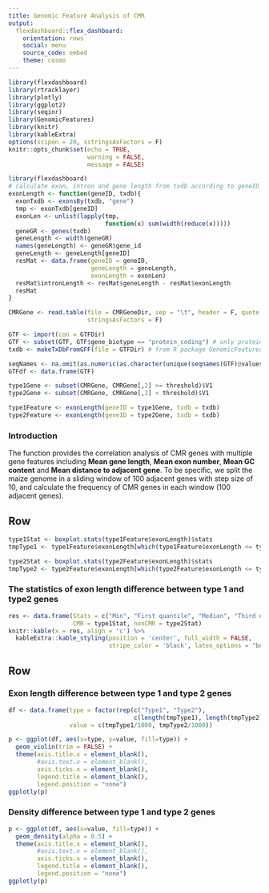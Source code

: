 ```yaml
---
title: Genomic Feature Analysis of CMR
output:
  flexdashboard::flex_dashboard:
    orientation: rows
    social: menu
    source_code: embed
    theme: cosmo
---
```


```r
library(flexdashboard)
library(rtracklayer)
library(plotly)
library(ggplot2)
library(seqinr)
library(GenomicFeatures)
library(knitr)
library(kableExtra)
options(scipen = 20, sstringsAsFactors = F)
knitr::opts_chunk$set(echo = TRUE,
                      warning = FALSE,
                      message = FALSE)
```


```r
library(flexdashboard)
# calculate exon, intron and gene length from txdb according to geneID
exonLength <- function(geneID, txdb){
  exonTxdb <- exonsBy(txdb, "gene")
  tmp <- exonTxdb[geneID]
  exonLen <- unlist(lapply(tmp,
                           function(x) sum(width(reduce(x)))))
  geneGR <- genes(txdb)
  geneLength <- width(geneGR)
  names(geneLength) <- geneGR$gene_id
  geneLength <- geneLength[geneID]
  resMat <- data.frame(geneID = geneID,
                       geneLength = geneLength,
                       exonLength = exonLen)
  resMat$intronLength <- resMat$geneLength - resMat$exonLength
  resMat
}

CMRGene <- read.table(file = CMRGeneDir, sep = "\t", header = F, quote = '',
                      stringsAsFactors = F)

GTF <- import(con = GTFDir)
GTF <- subset(GTF, GTF$gene_biotype == "protein_coding") # only protein coding gene are used for downstream analysis
txdb <- makeTxDbFromGFF(file = GTFDir) # from R package GenomicFeatures

seqNames <- na.omit(as.numeric(as.character(unique(seqnames(GTF)@values))))
GTFdf <- data.frame(GTF)

type1Gene <- subset(CMRGene, CMRGene[,2] >= threshold)$V1
type2Gene <- subset(CMRGene, CMRGene[,2] < threshold)$V1

type1Feature <- exonLength(geneID = type1Gene, txdb = txdb)
type2Feature <- exonLength(geneID = type2Gene, txdb = txdb)
```

### Introduction
The function provides the correlation analysis of CMR genes with multiple gene features including **Mean gene length**, **Mean exon number**, **Mean GC content** and **Mean distance to adjacent gene**. To be specific, we split the maize genome in a sliding window of 100 adjacent genes with step size of 10, and calculate the frequency of CMR genes in each window (100 adjacent genes).

Row {data-width=100}
---------------------------------------------------------------

```r
type1Stat <- boxplot.stats(type1Feature$exonLength)$stats
tmpType1 <- type1Feature$exonLength[which(type1Feature$exonLength <= type1Stat[5])]

type2Stat <- boxplot.stats(type2Feature$exonLength)$stats
tmpType2 <- type2Feature$exonLength[which(type2Feature$exonLength <= type2Stat[5])]
```

### The statistics of exon length difference between type 1 and type2 genes
```r
res <- data.frame(Stats = c("Min", "First quantile", "Median", "Third quantile", "Max"),
                  CMR = type1Stat, nonCMR = type2Stat)
knitr::kable(x = res, align = 'c') %>%
  kableExtra::kable_styling(position = 'center', full_width = FALSE,
                            stripe_color = 'black', latex_options = "bordered")
```



Row {data-width=200}
---------------------------------------------------------------

### Exon length difference between type 1 and type 2 genes
```r
df <- data.frame(type = factor(rep(c("Type1", "Type2"),
                                   c(length(tmpType1), length(tmpType2)))),
                 value = c(tmpType1/1000, tmpType2/1000))

p <- ggplot(df, aes(x=type, y=value, fill=type)) +
  geom_violin(trim = FALSE) +
  theme(axis.title.x = element_blank(),
        #axis.text.x = element_blank(),
        axis.ticks.x = element_blank(),
        legend.title = element_blank(),
        legend.position = "none")
ggplotly(p)
```


### Density difference between type 1 and type 2 genes
```r
p <- ggplot(df, aes(x=value, fill=type)) +
  geom_density(alpha = 0.5) +
  theme(axis.title.x = element_blank(),
        #axis.text.x = element_blank(),
        axis.ticks.x = element_blank(),
        legend.title = element_blank(),
        legend.position = "none")
ggplotly(p)
```
